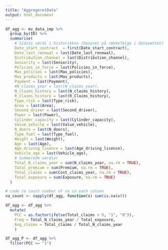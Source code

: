 ```yaml
---
title: "AggregeretData"
output: html_document
---
```


```r
df_agg <- mv_data_imp %>%
  group_by(ID) %>%
  summarise(
    # Sidste værdi i historikken (baseret på rækkefølge i datasættet)
    Date_start_contract  = first(Date_start_contract),
    Date_last_renewal = last(Date_last_renewal),
    Distribution_channel = last(Distribution_channel),
    Seniority = last(Seniority),
    Policies_in_force = last(Policies_in_force),
    Max_policies = last(Max_policies),
    Max_products = last(Max_products),
    Payment = last(Payment),
    #N_claims_year = last(N_claims_year),
    N_claims_history = last(N_claims_history),
    R_Claims_history = last(R_Claims_history),
    Type_risk = last(Type_risk),
    Area = last(Area),
    Second_driver = last(Second_driver),
    Power = last(Power),
    Cylinder_capacity = last(Cylinder_capacity),
    Value_vehicle = last(Value_vehicle),
    N_doors = last(N_doors),
    Type_fuel = last(Type_fuel),
    Weight = last(Weight),
    Age = last(Age),
    Age_driving_licence = last(Age_driving_licence),
    Vehicle_age = last(Vehicle_age),
    # Summerede værdier
    Total_N_claims_year = sum(N_claims_year, na.rm = TRUE),
    Total_premium = sum(Premium, na.rm = TRUE),
    Total_claims = sum(Cost_claims_year, na.rm = TRUE),
    Total_exposure = sum(Exposure, na.rm = TRUE)
  )

```

```r
# code to count number of na in each column
na_count <- sapply(df_agg, function(x) sum(is.na(x)))
```


```r
df_agg <- df_agg %>%
  mutate(
    PCC = as.factor(ifelse(Total_claims > 0, "1", "0")),
    Freq = Total_N_claims_year / Total_exposure,
    Avg_claims = Total_claims / Total_N_claims_year
    )
```



```r
df_agg_P <- df_agg %>%
  filter(PCC == "1")
```

